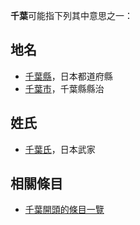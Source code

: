 '''千葉'''可能指下列其中意思之一：
==地名==
*[[千葉縣|千葉縣]]，日本都道府縣
*[[千葉市|千葉市]]，千葉縣縣治
==姓氏==
*[[千葉氏|千葉氏]]，日本武家
==相關條目==
*[[:Special:Prefixindex/千葉|千葉開頭的條目一覽]]
{{disambig|Cat=二字日本相關消歧義}}